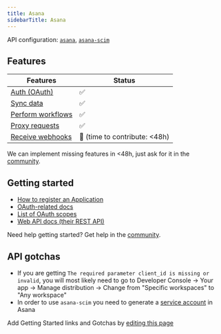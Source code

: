 ```yaml
---
title: Asana
sidebarTitle: Asana
---
```


API configuration: [`asana`](https://nango.dev/providers.yaml), [`asana-scim`](https://nango.dev/providers.yaml)

## Features

| Features | Status |
| - | - |
| [Auth (OAuth)](/integrate/guides/authorize-an-api) | ✅ |
| [Sync data](/integrate/guides/sync-data-from-an-api) | ✅ |
| [Perform workflows](/integrate/guides/perform-workflows-with-an-api) | ✅ |
| [Proxy requests](/integrate/guides/proxy-requests-to-an-api) | ✅ |
| [Receive webhooks](/integrate/guides/receive-webhooks-from-an-api) | 🚫 (time to contribute: &lt;48h) |

<Tip>We can implement missing features in &lt;48h, just ask for it in the [community](https://nango.dev/slack).</Tip>

## Getting started

-   [How to register an Application](https://developers.asana.com/docs/oauth#register-an-application)
-   [OAuth-related docs](https://developers.asana.com/docs/oauth)
-   [List of OAuth scopes](https://developers.asana.com/docs/oauth#oauth-scopes)
-   [Web API docs (their REST API)](https://developers.asana.com/reference/rest-api-reference)

<Tip>Need help getting started? Get help in the [community](https://nango.dev/slack).</Tip>

## API gotchas

-   If you are getting `The required parameter client_id is missing or invalid`, you will most likely need to go to Developer Console -> Your app -> Manage distribution -> Change from "Specific workspaces" to "Any workspace"
-   In order to use `asana-scim` you need to generate a [service account](https://developers.asana.com/docs/authentication#service-account) in Asana


<Note>Add Getting Started links and Gotchas by [editing this page](https://github.com/nangohq/nango/tree/master/docs-v2/integrations/all/asana.mdx)</Note>
